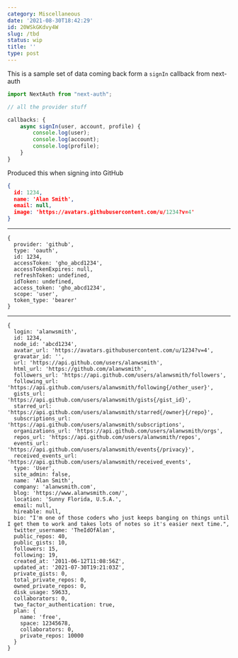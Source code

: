 ```yaml
---
category: Miscellaneous
date: '2021-08-30T18:42:29'
id: 20WSkGKdvy4W
slug: /tbd
status: wip
title: ''
type: post
---
```


This is a sample set of data coming back form a `signIn` callback from next-auth


```javascript
import NextAuth from "next-auth";

// all the provider stuff

callbacks: {
    async signIn(user, account, profile) {
        console.log(user);
        console.log(account);
        console.log(profile);
    }
}
```

Produced this when signing into GitHub

```json
{
  id: 1234,
  name: 'Alan Smith',
  email: null,
  image: 'https://avatars.githubusercontent.com/u/1234?v=4'
}
```

---

```
{
  provider: 'github',
  type: 'oauth',
  id: 1234,
  accessToken: 'gho_abcd1234',
  accessTokenExpires: null,
  refreshToken: undefined,
  idToken: undefined,
  access_token: 'gho_abcd1234',
  scope: 'user',
  token_type: 'bearer'
}
```

---

```
{
  login: 'alanwsmith',
  id: 1234,
  node_id: 'abcd1234',
  avatar_url: 'https://avatars.githubusercontent.com/u/1234?v=4',
  gravatar_id: '',
  url: 'https://api.github.com/users/alanwsmith',
  html_url: 'https://github.com/alanwsmith',
  followers_url: 'https://api.github.com/users/alanwsmith/followers',
  following_url: 'https://api.github.com/users/alanwsmith/following{/other_user}',
  gists_url: 'https://api.github.com/users/alanwsmith/gists{/gist_id}',
  starred_url: 'https://api.github.com/users/alanwsmith/starred{/owner}{/repo}',
  subscriptions_url: 'https://api.github.com/users/alanwsmith/subscriptions',
  organizations_url: 'https://api.github.com/users/alanwsmith/orgs',
  repos_url: 'https://api.github.com/users/alanwsmith/repos',
  events_url: 'https://api.github.com/users/alanwsmith/events{/privacy}',
  received_events_url: 'https://api.github.com/users/alanwsmith/received_events',
  type: 'User',
  site_admin: false,
  name: 'Alan Smith',
  company: 'alanwsmith.com',
  blog: 'https://www.alanwsmith.com/',
  location: 'Sunny Florida, U.S.A.',
  email: null,
  hireable: null,
  bio: "I'm one of those coders who just keeps banging on things until I get them to work and takes lots of notes so it's easier next time.",
  twitter_username: 'TheIdOfAlan',
  public_repos: 40,
  public_gists: 10,
  followers: 15,
  following: 19,
  created_at: '2011-06-12T11:08:56Z',
  updated_at: '2021-07-30T19:21:03Z',
  private_gists: 0,
  total_private_repos: 0,
  owned_private_repos: 0,
  disk_usage: 59633,
  collaborators: 0,
  two_factor_authentication: true,
  plan: {
    name: 'free',
    space: 12345678,
    collaborators: 0,
    private_repos: 10000
  }
}
```